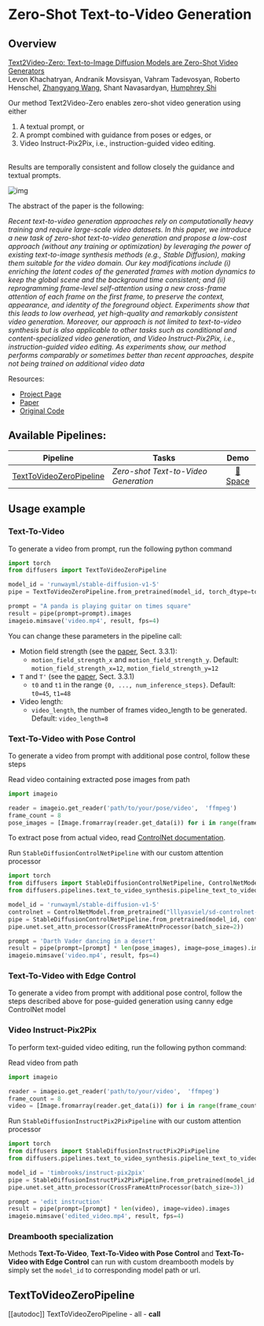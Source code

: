 <!--Copyright 2023 The HuggingFace Team. All rights reserved.

Licensed under the Apache License, Version 2.0 (the "License"); you may not use this file except in compliance with
the License. You may obtain a copy of the License at

http://www.apache.org/licenses/LICENSE-2.0

Unless required by applicable law or agreed to in writing, software distributed under the License is distributed on
an "AS IS" BASIS, WITHOUT WARRANTIES OR CONDITIONS OF ANY KIND, either express or implied. See the License for the
specific language governing permissions and limitations under the License.
-->

# Zero-Shot Text-to-Video Generation 

## Overview

[Text2Video-Zero: Text-to-Image Diffusion Models are Zero-Shot Video Generators](https://arxiv.org/abs/2303.13439) <br />
Levon Khachatryan,
Andranik Movsisyan,
Vahram Tadevosyan,
Roberto Henschel,
[Zhangyang Wang](https://www.ece.utexas.edu/people/faculty/atlas-wang), Shant Navasardyan, [Humphrey Shi](https://www.humphreyshi.com)

Our method Text2Video-Zero enables zero-shot video generation using either
1. A textual prompt, or
2. A prompt combined with guidance from poses or edges, or 
3. Video Instruct-Pix2Pix, i.e., instruction-guided video editing. 
<br />
Results are temporally consistent and follow closely the guidance and textual prompts.

![img](./res/teaser_final.png)

The abstract of the paper is the following:

*Recent text-to-video generation approaches rely on computationally heavy training and require large-scale video datasets. In this paper, we introduce a new task of zero-shot text-to-video generation and propose a low-cost approach (without any training or optimization) by leveraging the power of existing text-to-image synthesis methods (e.g., Stable Diffusion), making them suitable for the video domain.
Our key modifications include (i) enriching the latent codes of the generated frames with motion dynamics to keep the global scene and the background time consistent; and (ii) reprogramming frame-level self-attention using a new cross-frame attention of each frame on the first frame, to preserve the context, appearance, and identity of the foreground object.
Experiments show that this leads to low overhead, yet high-quality and remarkably consistent video generation. Moreover, our approach is not limited to text-to-video synthesis but is also applicable to other tasks such as conditional and content-specialized video generation, and Video Instruct-Pix2Pix, i.e., instruction-guided video editing.
As experiments show, our method performs comparably or sometimes better than recent approaches, despite not being trained on additional video data*



Resources:

* [Project Page](https://text2video-zero.github.io/)
* [Paper](https://arxiv.org/abs/2303.13439)
* [Original Code](https://github.com/Picsart-AI-Research/Text2Video-Zero)


## Available Pipelines:

| Pipeline | Tasks | Demo
|---|---|:---:|
| [TextToVideoZeroPipeline](https://github.com/huggingface/diffusers/blob/main/src/diffusers/pipelines/text_to_video_synthesis/pipeline_text_to_video_zero.py) | *Zero-shot Text-to-Video Generation* | [🤗 Space](https://huggingface.co/spaces/PAIR/Text2Video-Zero)


## Usage example

### Text-To-Video

To generate a video from prompt, run the following python command
```python
import torch
from diffusers import TextToVideoZeroPipeline

model_id = 'runwayml/stable-diffusion-v1-5'
pipe = TextToVideoZeroPipeline.from_pretrained(model_id, torch_dtype=torch.float16).to('cuda')

prompt = "A panda is playing guitar on times square"
result = pipe(prompt=prompt).images
imageio.mimsave('video.mp4', result, fps=4)
```
You can change these parameters in the pipeline call:
* Motion field strength (see the [paper](https://arxiv.org/abs/2303.13439), Sect. 3.3.1):
    * `motion_field_strength_x` and `motion_field_strength_y`. Default: `motion_field_strength_x=12`, `motion_field_strength_y=12`
* `T` and `T'` (see the [paper](https://arxiv.org/abs/2303.13439), Sect. 3.3.1)
    * `t0` and `t1` in the range `{0, ..., num_inference_steps}`. Default: `t0=45`, `t1=48`
* Video length:
    * `video_length`, the number of frames video_length to be generated. Default: `video_length=8`


### Text-To-Video with Pose Control
To generate a video from prompt with additional pose control, follow these steps

Read video containing extracted pose images from path
```python
import imageio

reader = imageio.get_reader('path/to/your/pose/video',  'ffmpeg')
frame_count = 8
pose_images = [Image.fromarray(reader.get_data(i)) for i in range(frame_count)]
```
To extract pose from actual video, read [ControlNet documentation](./stable_diffusion/controlnet).

Run `StableDiffusionControlNetPipeline` with our custom attention processor

```python
import torch
from diffusers import StableDiffusionControlNetPipeline, ControlNetModel
from diffusers.pipelines.text_to_video_synthesis.pipeline_text_to_video_zero import CrossFrameAttnProcessor

model_id = 'runwayml/stable-diffusion-v1-5'
controlnet = ControlNetModel.from_pretrained("lllyasviel/sd-controlnet-openpose", torch_dtype=torch.float16)
pipe = StableDiffusionControlNetPipeline.from_pretrained(model_id, controlnet=controlnet, torch_dtype=torch.float16).to('cuda')
pipe.unet.set_attn_processor(CrossFrameAttnProcessor(batch_size=2))

prompt = 'Darth Vader dancing in a desert'
result = pipe(prompt=[prompt] * len(pose_images), image=pose_images).images
imageio.mimsave('video.mp4', result, fps=4)
```


### Text-To-Video with Edge Control
To generate a video from prompt with additional pose control, follow the steps described above for pose-guided generation using canny edge ControlNet model <br/>


### Video Instruct-Pix2Pix
To perform text-guided video editing, run the following python command:

Read video from path
```python
import imageio

reader = imageio.get_reader('path/to/your/video',  'ffmpeg')
frame_count = 8
video = [Image.fromarray(reader.get_data(i)) for i in range(frame_count)]
```

Run `StableDiffusionInstructPix2PixPipeline` with our custom attention processor
```python
import torch
from diffusers import StableDiffusionInstructPix2PixPipeline
from diffusers.pipelines.text_to_video_synthesis.pipeline_text_to_video_zero import CrossFrameAttnProcessor

model_id = 'timbrooks/instruct-pix2pix'
pipe = StableDiffusionInstructPix2PixPipeline.from_pretrained(model_id, torch_dtype=torch.float16).to('cuda')
pipe.unet.set_attn_processor(CrossFrameAttnProcessor(batch_size=3))

prompt = 'edit instruction'
result = pipe(prompt=[prompt] * len(video), image=video).images
imageio.mimsave('edited_video.mp4', result, fps=4)
```


### Dreambooth specialization 

Methods **Text-To-Video**, **Text-To-Video with Pose Control** and **Text-To-Video with Edge Control** can run with custom dreambooth models by simply set the `model_id` to corresponding model path or url.




## TextToVideoZeroPipeline
[[autodoc]] TextToVideoZeroPipeline
	- all
	- __call__